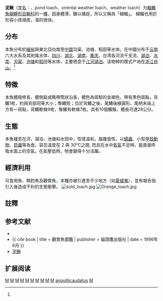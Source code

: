 {{Speciesbox 
| taxon = Misgurnus anguillicaudatus
| image = Misgurnus anguillicaudatus.jpg
| status = LC
| status_system = IUCN3.1
| authority =  {{le|Cantor|Theodore Cantor}}, 1842<ref name='id6483'>{{cite web| url =http://www.bioinfo.cn/db05/BjdwSpecies.php?action=view&id=6483| title =泥鳅| work =中国动物物种编目数据库| publisher =中国科学院微生物研究所| author =中国科学院动物研究所| accessdate =2009-04-11| deadurl =yes| archiveurl =https://web.archive.org/web/20160305101432/http://www.bioinfo.cn/db05/BjdwSpecies.php?action=view&id=6483| archivedate =2016-03-05}}</ref>
| synonyms = *''Cobitis anguillicaudata''<br /><small>Cantor, 1842</small>
*''Cobitis fossilis''<br /><small>Linnaeus, 1758</small>
*''Cobitis fossilis mohoity''<br /><small>Dybowski, 1869</small>
*''Misgurnus aguillicadatus''<br /><small>Cantor, 1842</small>
*''Misgurnus anguillicaudatus anguillicaudatus''<br /><small>Cantor, 1842</small>
*''Misgurnus crossochilus''<br /><small>Sauvage, 1878</small>
*''Misgurnus fossilis anguillicaudatus''<br /><small>Cantor, 1842</small>
*''Misgurnus lividus''<br /><small>Sauvage & Dabry de Thiersant, 1874</small>
*''Misgurnus mizolepis''<br /><small>Günther, 1888</small>
*''Misgurnus mizolepis elongatus''<br /><small>Kimura, 1934</small>
*''Misgurnus mizolepis grangeri''<br /><small>Nichols, 1925</small>
*''Misgurnus mizolepis multimaculatus''<br /><small>Rendahl, 1944</small>
*''Misgurnus mizolepis punctatus''<br /><small>Oshima, 1926</small>
*''Misgurnus mizolepis unicolor''<br /><small>Lin, 1932</small>
*''Misgurnus mohoity''<br /><small>Dybowski, 1869</small>
*''Misgurnus mohoity leopardus''<br /><small>Nichols, 1925</small>
*''Misgurnus mohoity yunnan''<br /><small>Nichols, 1925</small>
*''Misgurnus multimaculatus''<br /><small>Rendahl, 1944</small>
*''Ussuria leptocephala''<br /><small>Nikolskii, 1903</small>
}}

'''泥鳅'''（[[学名|学名]]：{{lang|la|''Misgurnus anguillicaudatus''}}、pond loach、oriental weather loach、weather loach）为[[輻鰭魚綱|輻鰭魚綱]][[鯉形目|鯉形目]][[鳅科|鳅科]]的一[[種|種]]，因身體滑，難以捕捉，所以又稱為「鰗鰡」。
鰗鰡也用於形容小孩頑皮，溜的很快。

==分布==
本魚分布於[[緬甸|緬甸]]與東北亞向南至[[中國|中國]]沟渠、池塘、稻田等水体。在中國分布于[[云南|云南]]六大水系及其附属水体、[[四川|四川]]、[[湖北|湖北]]、[[湖南|湖南]]、[[重庆|重庆]]、台湾各河流干支流、[[湖泊|湖泊]]、[[水库|水库]]、[[沟渠|沟渠]]、[[池塘|池塘]]和[[稻|稻]]田等水体，主要栖息于[[江|江]][[河|河]][[湖泊|湖泊]]。该物种的模式产地在[[浙江|浙江]][[舟山|舟山]]。<ref name='id6483'/>

==特徵==
本魚體極修長，體側扁或略帶筒狀沿長，體色為斑駁的金褐色，帶有黑色斑點，背鰭1枚，約與背部同等大小；臀鰭短；位於背鰭之後，尾鰭後緣圓形，尾柄末端上方有一斑點，背鰭軟條9枚，臀鰭有軟條7枚。具有10個觸鬚，體長可達28公分。

==生態==
本魚棲息在河、湖泊、池塘和水田中，性情溫和，屬雜食性，以[[蠕蟲|蠕蟲]]、小型[[甲殼動物|甲殼動物]]、[[昆蟲|昆蟲]]等為食，容忍溫度在 2 與 30℃之間, 而且在水中[[氧氣|氧氣]]不足時，能直接呼吸水面上的空氣。在氣壓低時，牠會變得十分活躍。

==經濟利用==
可食用魚、餌釣魚及觀賞魚，本種亦被引進至不少地方（如[[夏威夷|夏威夷]]），並有報告指引入後造成不利的生態衝擊。
[[File:sold_loach.jpg|thumb]]
[[File:Orange_loach.jpg|thumb]]

==註釋==
{{reflist}}

== 参考文献 ==
{{Commons category|Misgurnus anguillicaudatus}}
{{refbegin}}
*{{FishBase_species|genus=Misgurnus|species=anguillicaudatus|year=2011|month=12}}
*{{ cite book | title = 觀賞魚圖鑑 | publisher = 貓頭鷹出版社 | date = 1996年6月 }}
*[https://web.archive.org/web/20090814124021/http://www.fish.org.tw/chinese/Pond%20loach.html 泥鰍]
{{refend}}

== 扩展阅读 ==
{{refbegin}}
{{wikispecies-inline|Misgurnus anguillicaudatus|泥鳅}}
{{refend}}
{{Taxonbar|from=Q697487}}

[[Category:IUCN红色名录无危物种|M]]
[[Category:香港動物|M]]
[[Category:中國魚類|M]]
[[Category:台灣動物|M]]

[[Category:緬甸動物|M]]
[[Category:日本魚類|M]]
[[Category:越南動物|M]]
[[Category:韓國動物|M]]
[[Category:食用鱼|M]]
[[Category:觀賞魚|M]]
[[Category:泥鳅属|anguillicaudatus]]
[[Category:1842年描述的魚類|M]]